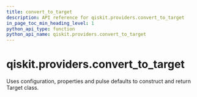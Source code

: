 ```yaml
---
title: convert_to_target
description: API reference for qiskit.providers.convert_to_target
in_page_toc_min_heading_level: 1
python_api_type: function
python_api_name: qiskit.providers.convert_to_target
---
```


<span id="qiskit-providers-convert-to-target" />

# qiskit.providers.convert\_to\_target

<Function id="qiskit.providers.convert_to_target" isDedicatedPage={true} github="https://github.com/qiskit/qiskit/tree/stable/0.22/qiskit/providers/backend_compat.py" signature="convert_to_target(configuration, properties=None, defaults=None, custom_name_mapping=None, add_delay=False)">
  Uses configuration, properties and pulse defaults to construct and return Target class.
</Function>

